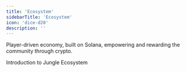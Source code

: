```yaml
---
title: 'Ecosystem'
sidebarTitle: 'Ecosystem'
icon: 'dice-d20'
description: ''
---
```

Player-driven economy, built on Solana, empowering and rewarding the community through crypto.

 <Card title="Ecosystem Overview" icon="atom" href="ecosystem/overview">
  Introduction to Jungle Ecosystem
  </Card>
<CardGroup cols={3}>
    <Card title="Genesis Collection" icon="album-collection" href="ecosystem/genesis">
  </Card>
    <Card title="Community" icon="church" href="ecosystem/community">
  </Card>
    <Card title="Playground" icon="ferris-wheel" href="ecosystem/playground">
  </Card>
</CardGroup>
